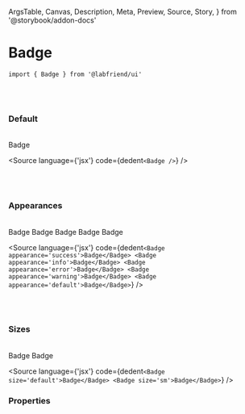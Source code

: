   ArgsTable,
  Canvas,
  Description,
  Meta,
  Preview,
  Source,
  Story,
} from '@storybook/addon-docs'


<Meta title='01. Atoms / Badge' component={Badge} />

# Badge

`import { Badge } from '@labfriend/ui'`

<br />
<br />

### Default

<br />

<Story name='Default'>
  <div className='doc-story__preview' style={{ zoom: '100%' }}>
    <div className='flex items-center gap-4'>
      <Badge>Badge</Badge>
    </div>
  </div>
</Story>

<Source language={'jsx'} code={dedent`<Badge />`} />

<br />
<br />

### Appearances

<br />

<Story name='Appearances'>
  <div className='doc-story__preview' style={{ zoom: '100%' }}>
    <div className='flex items-center gap-4'>
      <Badge appearance='success'>Badge</Badge>
      <Badge appearance='info'>Badge</Badge>
      <Badge appearance='error'>Badge</Badge>
      <Badge appearance='warning'>Badge</Badge>
      <Badge appearance='default'>Badge</Badge>
    </div>
  </div>
</Story>

<Source language={'jsx'} code={dedent`<Badge appearance='success'>Badge</Badge>
      <Badge appearance='info'>Badge</Badge>
      <Badge appearance='error'>Badge</Badge>
      <Badge appearance='warning'>Badge</Badge>
      <Badge appearance='default'>Badge</Badge>`} />

<br />
<br />

### Sizes

<br/>

<Story name='Sizes'>
  <div className='doc-story__preview' style={{ zoom: '100%' }}>
    <div className='flex items-center gap-4'>
      <Badge size='default'>Badge</Badge>
      <Badge size='sm'>Badge</Badge>
    </div>
  </div>
</Story>

<Source language={'jsx'} code={dedent`<Badge size='default'>Badge</Badge>
    <Badge size='sm'>Badge</Badge>`} />

### Properties

<ArgsTable of={Badge} />
